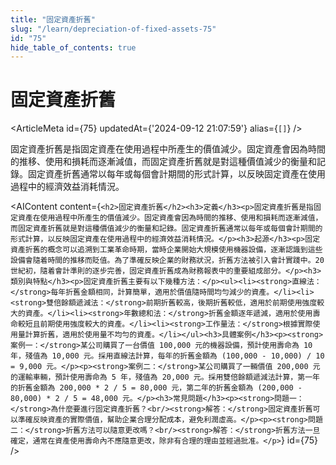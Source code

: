 ```yaml
---
title: "固定資產折舊"
slug: "/learn/depreciation-of-fixed-assets-75"
id: "75"
hide_table_of_contents: true
---
```



# 固定資產折舊

<ArticleMeta id={75} updatedAt={'2024-09-12 21:07:59'} alias={`[]`} />
<div className='border-solid border-b border-t-0 my-4 border-[var(--ifm-color-gray-300)]' />

固定資產折舊是指固定資產在使用過程中所產生的價值減少。固定資產會因為時間的推移、使用和損耗而逐漸減值，而固定資產折舊就是對這種價值減少的衡量和記錄。固定資產折舊通常以每年或每個會計期間的形式計算，以反映固定資產在使用過程中的經濟效益消耗情況。

<AIContent content={`<h2>固定資產折舊</h2><h3>定義</h3><p>固定資產折舊是指固定資產在使用過程中所產生的價值減少。固定資產會因為時間的推移、使用和損耗而逐漸減值，而固定資產折舊就是對這種價值減少的衡量和記錄。固定資產折舊通常以每年或每個會計期間的形式計算，以反映固定資產在使用過程中的經濟效益消耗情況。</p><h3>起源</h3><p>固定資產折舊的概念可以追溯到工業革命時期，當時企業開始大規模使用機器設備，逐漸認識到這些設備會隨着時間的推移而貶值。為了準確反映企業的財務狀況，折舊方法被引入會計實踐中。20 世紀初，隨着會計準則的逐步完善，固定資產折舊成為財務報表中的重要組成部分。</p><h3>類別與特點</h3><p>固定資產折舊主要有以下幾種方法：</p><ul><li><strong>直線法：</strong>每年折舊金額相同，計算簡單，適用於價值隨時間均勻減少的資產。</li><li><strong>雙倍餘額遞減法：</strong>前期折舊較高，後期折舊較低，適用於前期使用強度較大的資產。</li><li><strong>年數總和法：</strong>折舊金額逐年遞減，適用於使用壽命較短且前期使用強度較大的資產。</li><li><strong>工作量法：</strong>根據實際使用量計算折舊，適用於使用量不均勻的資產。</li></ul><h3>具體案例</h3><p><strong>案例一：</strong>某公司購買了一台價值 100,000 元的機器設備，預計使用壽命為 10 年，殘值為 10,000 元。採用直線法計算，每年的折舊金額為 (100,000 - 10,000) / 10 = 9,000 元。</p><p><strong>案例二：</strong>某公司購買了一輛價值 200,000 元的運輸車輛，預計使用壽命為 5 年，殘值為 20,000 元。採用雙倍餘額遞減法計算，第一年的折舊金額為 200,000 * 2 / 5 = 80,000 元，第二年的折舊金額為 (200,000 - 80,000) * 2 / 5 = 48,000 元。</p><h3>常見問題</h3><p><strong>問題一：</strong>為什麼要進行固定資產折舊？<br/><strong>解答：</strong>固定資產折舊可以準確反映資產的實際價值，幫助企業合理分配成本，避免利潤虛高。</p><p><strong>問題二：</strong>折舊方法可以隨意更改嗎？<br/><strong>解答：</strong>折舊方法一旦確定，通常在資產使用壽命內不應隨意更改，除非有合理的理由並經過批准。</p>`} id={75} />
